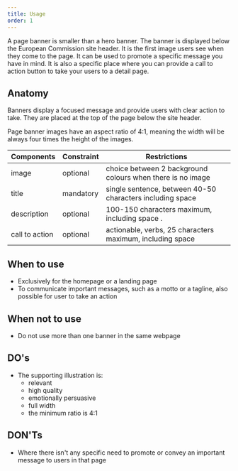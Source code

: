 ```yaml
---
title: Usage
order: 1
---
```



<Paragraph size="lead">
  A page banner is smaller than a hero banner. The banner is displayed below the
  European Commission site header. It is the first image users see when they come to the page. It can be used to promote a specific message you have in mind. It is also a specific place where you can provide a call to action button to take your users to a detail page.
</Paragraph>

## Anatomy

Banners display a focused message and provide users with clear action to take. They are placed at the top of the page below the site header.

Page banner images have an aspect ratio of 4:1, meaning the width will be always four times the height of the images.

| Components     | Constraint | Restrictions                                               |
| -------------- | ---------- | ---------------------------------------------------------- |
| image          | optional   | choice between 2 background colours when there is no image |
| title          | mandatory  | single sentence, between 40-50 characters including space  |
| description    | optional   | 100-150 characters maximum, including space .              |
| call to action | optional   | actionable, verbs, 25 characters maximum, including space  |

## When to use

- Exclusively for the homepage or a landing page
- To communicate important messages, such as a motto or a tagline, also possible for user to take an action

## When not to use

- Do not use more than one banner in the same webpage

## DO's

- The supporting illustration is:
  - relevant
  - high quality
  - emotionally persuasive
  - full width
  - the minimum ratio is 4:1

## DON'Ts

- Where there isn't any specific need to promote or convey an important message to users in that page
